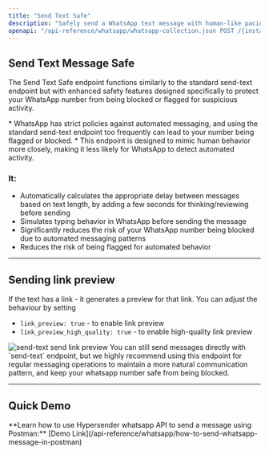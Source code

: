```yaml
---
title: "Send Text Safe"
description: "Safely send a WhatsApp text message with human-like pacing, typing simulation, and optional rich link previews to reduce block risk."
openapi: "/api-reference/whatsapp/whatsapp-collection.json POST /{instance}/send-text-safe"
---
```


## Send Text Message Safe

The Send Text Safe endpoint functions similarly to the standard send-text endpoint but with enhanced safety features designed specifically to protect your WhatsApp number from being blocked or flagged for suspicious activity.

<Warning>
  * WhatsApp has strict policies against automated messaging, and using the standard send-text endpoint too frequently can lead to your number being flagged or blocked.
  * This endpoint is designed to mimic human behavior more closely, making it less likely for WhatsApp to detect automated activity.
</Warning>

### **It:**

* Automatically calculates the appropriate delay between messages based on text length, by adding a few seconds for thinking/reviewing before sending
* Simulates typing behavior in WhatsApp before sending the message
* Significantly reduces the risk of your WhatsApp number being blocked due to automated messaging patterns
* Reduces the risk of being flagged for automated behavior

***

## Sending link preview

If the text has a link - it generates a preview for that link. You can adjust the behaviour by setting

* `link_preview: true` - to enable link preview
* `link_preview_high_quality: true` - to enable high-quality link preview

<Frame>
<img src="/images/docs/whatsapp/img/send-text-send-link-preview.png" alt="send-text send link preview" />
</Frame>

<Info>
  You can still send messages directly with `send-text` endpoint, but we highly recommend using this endpoint for regular messaging operations to maintain a more natural communication pattern, and keep your whatsapp number safe from being blocked.
</Info>

***

## Quick Demo

<Tip>
  **Learn how to use Hypersender whatsapp API to send a message using Postman:** [Demo Link](/api-reference/whatsapp/how-to-send-whatsapp-message-in-postman)
</Tip>
